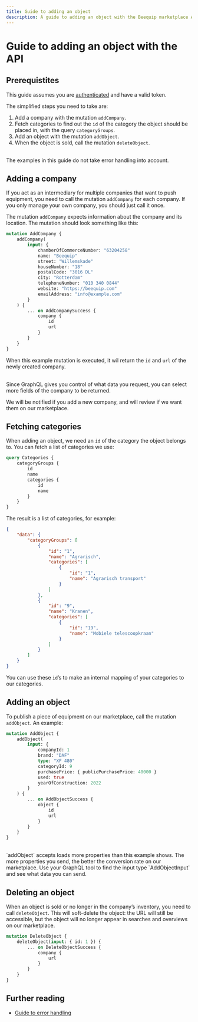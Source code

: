```yaml
---
title: Guide to adding an object
description: A guide to adding an object with the Beequip marketplace API
---
```



# Guide to adding an object with the API

## Prerequistites

This guide assumes you are [authenticated](./authenticating) and have a valid token.

The simplified steps you need to take are:

1. Add a company with the mutation `addCompany`.
2. Fetch categories to find out the `id` of the category the object should be placed in, with the query `categoryGroups`.
3. Add an object with the mutation `addObject`.
4. When the object is sold, call the mutation `deleteObject`.

<br />
<Notification type="warning">
    The examples in this guide do not take error handling into account.
</Notification>

## Adding a company

If you act as an intermediary for multiple companies that want to push equipment, you need to call the mutation `addCompany` for each company. If you only manage your own company, you should just call it once.

The mutation `addCompany` expects information about the company and its location. The mutation should look something like this:

```graphql
mutation AddCompany {
    addCompany(
        input: {
            chamberOfCommerceNumber: "63204258"
            name: "Beequip"
            street: "Willemskade"
            houseNumber: "18"
            postalCode: "3016 DL"
            city: "Rotterdam"
            telephoneNumber: "010 340 0844"
            website: "https://beequip.com"
            emailAddress: "info@example.com"
        }
    ) {
        ... on AddCompanySuccess {
            company {
                id
                url
            }
        }
    }
}
```

When this example mutation is executed, it wil return the `id` and `url` of the newly created company.

<br />
<Notification type="message">
    Since GraphQL gives you control of what data you request, you can select
    more fields of the company to be returned.
</Notification>

We will be notified if you add a new company, and will review if we want them on our marketplace.

## Fetching categories

When adding an object, we need an `id` of the category the object belongs to. You can fetch a list of categories we use:

```graphql
query Categories {
    categoryGroups {
        id
        name
        categories {
            id
            name
        }
    }
}
```

The result is a list of categories, for example:

```json
{
    "data": {
        "categoryGroups": [
            {
                "id": "1",
                "name": "Agrarisch",
                "categories": [
                    {
                        "id": "1",
                        "name": "Agrarisch transport"
                    }
                ]
            },
            {
                "id": "9",
                "name": "Kranen",
                "categories": [
                    {
                        "id": "19",
                        "name": "Mobiele telescoopkraan"
                    }
                ]
            }
        ]
    }
}
```

You can use these `id`’s to make an internal mapping of your categories to our categories.

## Adding an object

To publish a piece of equipment on our marketplace, call the mutation `addObject`. An example:

```graphql
mutation AddObject {
    addObject(
        input: {
            companyId: 1
            brand: "DAF"
            type: "XF 480"
            categoryId: 9
            purchasePrice: { publicPurchasePrice: 40000 }
            used: true
            yearOfConstruction: 2022
        }
    ) {
        ... on AddObjectSuccess {
            object {
                id
                url
            }
        }
    }
}
```

<br />
<Notification type="message">
    `addObject` accepts loads more properties than this example shows. The more
    properties you send, the better the conversion rate on our marketplace. Use
    your GraphQL tool to find the input type `AddObjectInput` and see what data
    you can send.
</Notification>

## Deleting an object

When an object is sold or no longer in the company’s inventory, you need to call `deleteObject`. This will soft-delete the object: the URL will still be accessible, but the object will no longer appear in searches and overviews on our marketplace.

```graphql
mutation DeleteObject {
    deleteObject(input: { id: 1 }) {
        ... on DeleteObjectSuccess {
            company {
                url
            }
        }
    }
}
```

## Further reading

-   [Guide to error handling](./error-handling)
